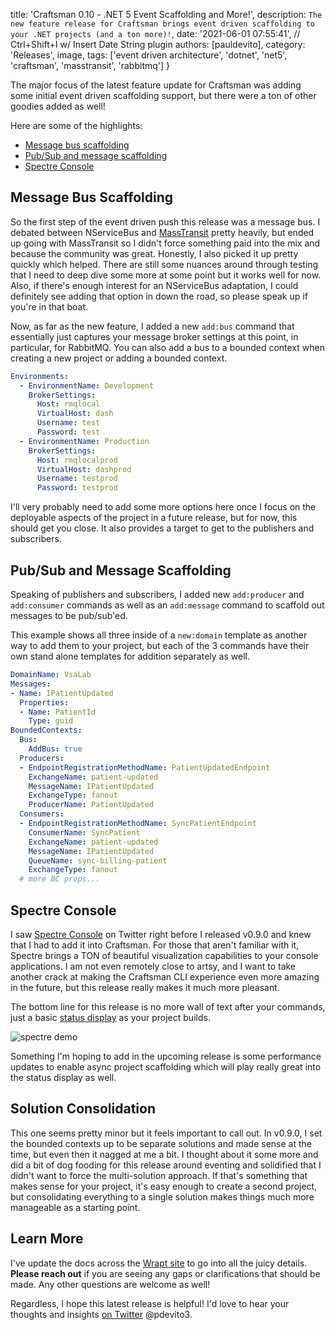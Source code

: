 
  title: 'Craftsman 0.10 - .NET 5 Event Scaffolding and More!',
  description: `The new feature release for Craftsman brings event driven scaffolding to your .NET projects (and a ton more)!`,
  date: '2021-06-01 07:55:41', // Ctrl+Shift+I w/ Insert Date String plugin
  authors: [pauldevito],
  category: 'Releases',
  image,
  tags: ['event driven architecture', 'dotnet', 'net5', 'craftsman', 'masstransit', 'rabbitmq']
}


The major focus of the latest feature update for Craftsman was adding some initial event driven scaffolding support, but there were a ton of other goodies added as well! 

Here are some of the highlights:
* [Message bus scaffolding](/docs/craftsman-0-10#message-bus-scaffolding)
* [Pub/Sub and message scaffolding](/docs/craftsman-0-10#pub/sub-and-message-scaffolding)
* [Spectre Console](/docs/craftsman-0-10#pub/spectre-console)

## Message Bus Scaffolding
So the first step of the event driven push this release was a message bus. I debated between NServiceBus and [MassTransit](https://masstransit-project.com/) pretty heavily, 
but ended up going with MassTransit so I didn't force something paid into the mix and because the community was great. Honestly, I also picked it up pretty quickly which helped. 
There are still some nuances around through testing that I need to deep dive some more at some point but it works well for now. Also, if there's enough interest for an NServiceBus 
adaptation, I could definitely see adding that option in down the road, so please speak up if you're in that boat.

Now, as far as the new feature, I added a new `add:bus` command that essentially just captures your message broker settings at this point, in particular, for RabbitMQ. You can also add a bus
to a bounded context when creating a new project or adding a bounded context.

```yaml
Environments:
  - EnvironmentName: Development
    BrokerSettings:
      Host: rmqlocal
      VirtualHost: dash
      Username: test
      Password: test
  - EnvironmentName: Production
    BrokerSettings:
      Host: rmqlocalprod
      VirtualHost: dashprod
      Username: testprod
      Password: testprod
```

I'll very probably need to add some more options here once I focus on the deployable aspects of the project in a future release, but for now, this should get you close. It also provides a target to get 
to the publishers and subscribers.

## Pub/Sub and Message Scaffolding
Speaking of publishers and subscribers, I added new `add:producer` and `add:consumer` commands as well as an `add:message` command to scaffold out messages to be pub/sub'ed.

This example shows all three inside of a `new:domain` template as another way to add them to your project, but each of the 3 commands have their own stand alone templates for addition separately as well.

```yaml
DomainName: VsaLab
Messages:
- Name: IPatientUpdated
  Properties:
  - Name: PatientId
    Type: guid
BoundedContexts:
  Bus:
    AddBus: true
  Producers:
  - EndpointRegistrationMethodName: PatientUpdatedEndpoint
    ExchangeName: patient-updated
    MessageName: IPatientUpdated
    ExchangeType: fanout
    ProducerName: PatientUpdated
  Consumers:
  - EndpointRegistrationMethodName: SyncPatientEndpoint
    ConsumerName: SyncPatient
    ExchangeName: patient-updated
    MessageName: IPatientUpdated
    QueueName: sync-billing-patient
    ExchangeType: fanout
  # more BC props...
```

## Spectre Console
I saw [Spectre Console](https://spectreconsole.net/) on Twitter right before I released v0.9.0 and knew that I had to add it into Craftsman. For those that aren't familiar with it, 
Spectre brings a TON of beautiful visualization capabilities to your console applications. I am not even remotely close to artsy, and I want to take another crack at making the Craftsman CLI 
experience even more amazing in the future, but this release really makes it much more pleasant. 

The bottom line for this release is no more wall of text after your commands, just a basic [status display](https://spectreconsole.net/live/status) as your project builds.

<img className="mx-auto" src={demo} alt="spectre demo" />

Something I'm hoping to add in the upcoming release is some performance updates to enable async project scaffolding which will play really great into the status display as well.

## Solution Consolidation
This one seems pretty minor but it feels important to call out. In v0.9.0, I set the bounded contexts up to be separate solutions and made sense at the time, but even then it nagged at 
me a bit. I thought about it some more and did a bit of dog fooding for this release around eventing and solidified that I didn't want to force the multi-solution approach. If 
that's something that makes sense for your project, it's easy enough to create a second project, but consolidating everything to a single solution makes things much more manageable as a starting point.

## Learn More
I've update the docs across the [Wrapt site](https://wrapt.dev/docs) to go into all the juicy details. 
**Please reach out** if you are seeing any gaps or clarifications that should be made. Any other questions are welcome as well!

Regardless, I hope this latest release is helpful! I'd love to hear your thoughts and insights [on Twitter](https://twitter.com/pdevito3) @pdevito3.